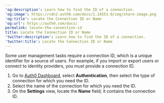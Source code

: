 ---
'og:description': Learn how to find the ID of a connection.
'og:image': https://cdn2.auth0.com/docs/1.14553.0/img/share-image.png
'og:title': Locate the Connection ID or Name
'og:url': https://auth0.com/docs/
permalink: locate-the-connection-id
title: Locate the Connection ID or Name
'twitter:description': Learn how to find the ID of a connection.
'twitter:title': Locate the Connection ID or Name
---
Some user management tasks require a connection ID, which is a unique identifier for a source of users. For example, if you import or export users or connect to <Tooltip tip="Identity Provider (IdP): Service that stores and manages digital identities." cta="View Glossary" href="/docs/glossary?term=identity+providers">identity providers</Tooltip>, you must provide a connection ID.

1. Go to [Auth0 Dashboard](https://manage.auth0.com/#/), select **Authentication**, then select the type of connection for which you need the ID.
2. Select the name of the connection for which you need the ID.
3. On the **Settings** view, locate the **Name** field; it contains the connection ID.